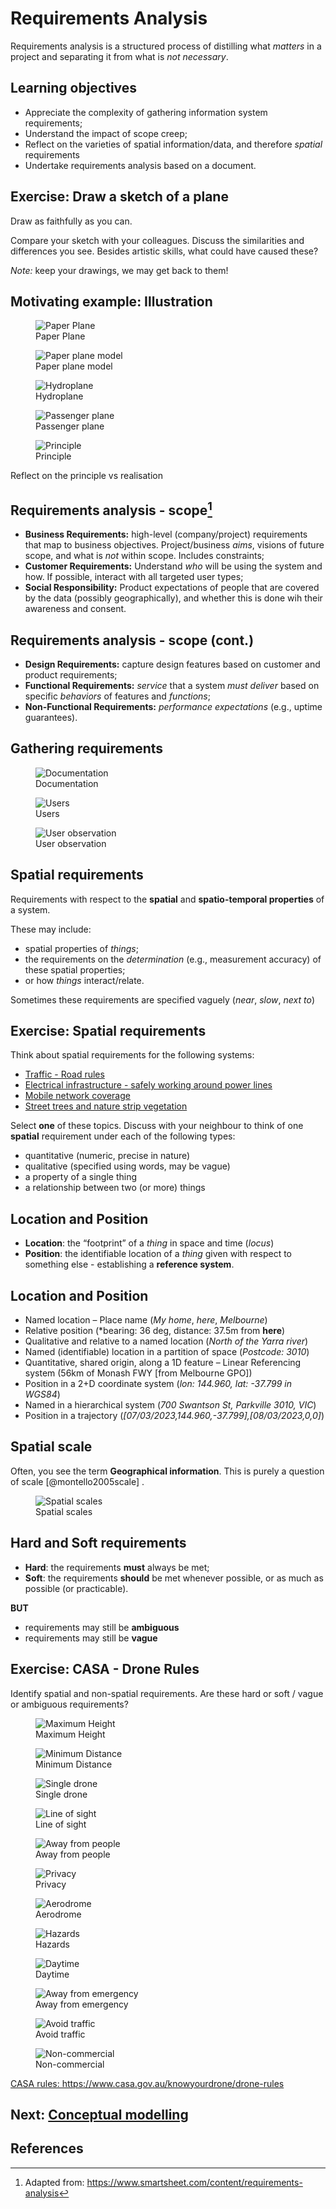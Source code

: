 # Requirements Analysis

Requirements analysis is a structured process of distilling what *matters* in a project and separating it from what is *not necessary*.

## Learning objectives {background-color="lightPink"}
- Appreciate the complexity of gathering information system requirements;
- Understand the impact of scope creep;
- Reflect on the varieties of spatial information/data, and therefore *spatial* requirements
- Undertake requirements analysis based on a document.

::: {.content-visible when-format="revealjs"}
## {.unnumbered}
:::{.callout-tip}
## Exercise: Draw a sketch of a plane {.unnumbered}

Draw as faithfully as you can.

Compare your sketch with your colleagues. Discuss the similarities and differences you see. Besides artistic skills, what could have caused these?

*Note:* keep your drawings, we may get back to them!
:::
:::  

::: {.content-visible when-format="revealjs"}

## Motivating example: Illustration

::: {.incremental layout="[[25,25,25,25], [100]]"}
![Paper Plane](./figs/1_part/11_requirements_analysis/paper_plane.png)

![Paper plane model](./figs/1_part/11_requirements_analysis/paper_plane_model.png)

![Hydroplane](./figs/1_part/11_requirements_analysis/hydroplane.png)

![Passenger plane](./figs/1_part/11_requirements_analysis/passenger_plane.png)

:::

![Principle](./figs/1_part/11_requirements_analysis/airfoil.png){fig-align="center"}

::: {.notes}
Reflect on the principle vs realisation
:::

:::

## Requirements analysis - scope^[Adapted from: [https://www.smartsheet.com/content/requirements-analysis](https://www.smartsheet.com/content/requirements-analysis)]

:::{.incremental}

- **Business Requirements:** high-level (company/project) requirements that map to business objectives. Project/business *aims*, visions of future scope, and what is *not* within scope. Includes constraints;
- **Customer Requirements:** Understand *who* will be using the system and how. If possible, interact with all targeted user types;
- **Social Responsibility:** Product expectations of people that are covered by the data (possibly geographically), and whether this is done wih their awareness and consent.

:::

## Requirements analysis - scope (cont.)

:::{.incremental}

- **Design Requirements:** capture design features based on customer and product requirements;
- **Functional Requirements:**  *service* that a system *must deliver* based on specific *behaviors* of features and *functions*; 
- **Non-Functional Requirements:** *performance expectations* (e.g., uptime guarantees). 

:::




## Gathering requirements

::: {.incremental layout="[[20,20,20,20,20]]"}
 

![Documentation](./figs/1_part/11_requirements_analysis/document.png)

![Users](./figs/1_part/11_requirements_analysis/user.png) 

![User observation](./figs/1_part/11_requirements_analysis/user_observation.png) 

 
:::

## Spatial requirements

Requirements with respect to the **spatial** and **spatio-temporal properties** of a system.

These may include:

- spatial properties of *things*;
- the requirements on the *determination* (e.g., measurement accuracy) of these spatial properties;
- or how *things* interact/relate.

Sometimes these requirements are specified vaguely (*near*, *slow*, *next to*) 


::: {.content-visible when-format="revealjs"}
## {.unnumbered}
:::{.callout-tip}
## Exercise: Spatial requirements {.unnumbered}

Think about spatial requirements for the following systems:

- [Traffic - Road rules](https://www.vicroads.vic.gov.au/safety-and-road-rules/road-rules)
- [Electrical infrastructure - safely working around power lines](https://esv.vic.gov.au/technical-information/electrical-installations-and-infrastructure/no-go-zones/)
- [Mobile network coverage](https://amta.org.au/coverage-questions/)
- [Street trees and nature strip vegetation](https://www.victoriawalks.org.au/trees/)

Select **one** of these topics. Discuss with your neighbour to think of one **spatial** requirement under each of the following types:

- quantitative (numeric, precise in nature)
- qualitative (specified using words, may be vague)
- a property of a single thing
- a relationship between two (or more) things
:::
:::

## Location and Position

- **Location**: the "footprint" of a *thing* in space and time (*locus*)
- **Position**: the identifiable location of a *thing* given with respect to something else - establishing a **reference system**.

## Location and Position
:::{.incremental}
- Named location -- Place name (*My home*, *here*, *Melbourne*)
- Relative position (*bearing: 36 deg, distance: 37.5m from **here**)
- Qualitative and relative to a named location (*North of the Yarra river*)
- Named (identifiable) location in a partition of space (*Postcode: 3010*)
- Quantitative, shared origin, along a 1D feature -- Linear Referencing system (56km of Monash FWY [from Melbourne GPO])
- Position in a 2+D coordinate system (*lon: 144.960, lat: -37.799 in WGS84*)
- Named in a hierarchical system (*700 Swantson St, Parkville 3010, VIC*)
- Position in a trajectory (*[07/03/2023,144.960,-37.799],[08/03/2023,0,0]*)
:::

## Spatial scale

Often, you see the term **Geographical information**. This is purely a question of scale [@montello2005scale] .

![Spatial scales](/figs/1_part/11_requirements_analysis/scale.png)

## Hard and Soft requirements

- **Hard**: the requirements **must** always be met;
- **Soft**: the requirements **should** be met whenever possible, or as much as possible (or practicable).

**BUT**

- requirements may still be **ambiguous**
- requirements may still be **vague**

::: {.content-visible when-format="revealjs"}
## {.unnumbered}
:::{.callout-tip}
## Exercise: CASA - Drone Rules

Identify spatial and non-spatial requirements. Are these hard or soft / vague or ambiguous requirements?

::: {.incremental layout="[[10,10,10,10,10,10],[10,10,10,10,10,10]]"}
![Maximum Height](./figs/1_part/11_requirements_analysis/casa_rules/droneflyer_icons_height_ceiling.svg)

![Minimum Distance](./figs/1_part/11_requirements_analysis/casa_rules/droneflyer_icons_30m_away.svg)

![Single drone](./figs/1_part/11_requirements_analysis/casa_rules/droneflyer_one_drone_at_a_time.svg)

![Line of sight](./figs/1_part/11_requirements_analysis/casa_rules/droneflyer_line_of_sight.svg)

![Away from people](./figs/1_part/11_requirements_analysis/casa_rules/droneflyer_not_over_people.svg)

![Privacy](./figs/1_part/11_requirements_analysis/casa_rules/droneflyer_privacy.svg)

![Aerodrome](./figs/1_part/11_requirements_analysis/casa_rules/droneflyer_5.5k_from_aerodrome.svg)

![Hazards](./figs/1_part/11_requirements_analysis/casa_rules/droneflyer_icons_no_hazard.svg)

![Daytime](./figs/1_part/11_requirements_analysis/casa_rules/droneflyer_daytime.svg)

![Away from emergency](./figs/1_part/11_requirements_analysis/casa_rules/droneflyer_icons_not_near_an_emergency.svg)

![Avoid traffic](./figs/1_part/11_requirements_analysis/casa_rules/droneflyer_5.5km_avoid_traffic.svg)

![Non-commercial](./figs/1_part/11_requirements_analysis/casa_rules/droneflyer_non_commercial.svg)

[CASA rules: https://www.casa.gov.au/knowyourdrone/drone-rules](https://www.casa.gov.au/knowyourdrone/drone-rules)
:::
:::
:::

::: {.content-visible when-format="revealjs"}

## Next: [Conceptual modelling](/12_conceptual_model_short.html)

## References {background-color="lightYellow"}

:::